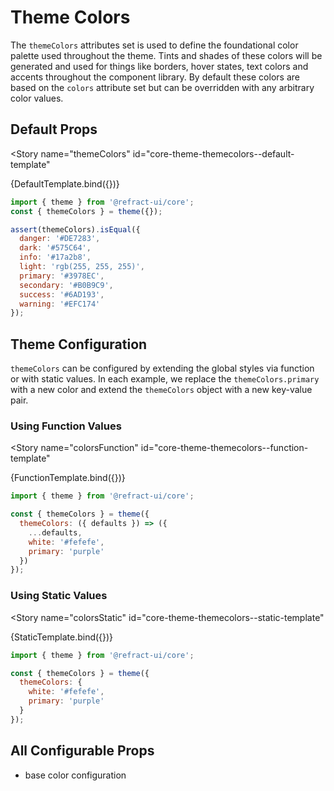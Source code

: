 # Theme Colors


<BreadCrumb
  token="themeColors"
/>

The `themeColors` attributes set is used to define the foundational color palette used throughout the theme. Tints and shades of these colors will be generated and used for things like borders, hover states, text colors and accents throughout the component library. By default these colors are based on the `colors` attribute set but can be overridden with any arbitrary color values.

## Default Props

<Story
  name="themeColors"
  id="core-theme-themecolors--default-template"
>
  {DefaultTemplate.bind({})}
</Story>

``` js
import { theme } from '@refract-ui/core';
const { themeColors } = theme({});

assert(themeColors).isEqual({
  danger: '#DE7283',
  dark: '#575C64',
  info: '#17a2b8',
  light: 'rgb(255, 255, 255)',
  primary: '#3978EC',
  secondary: '#B0B9C9',
  success: '#6AD193',
  warning: '#EFC174'
});
```

## Theme Configuration

`themeColors` can be configured by extending the global styles via function or with static values. In each example, we replace the `themeColors.primary` with a new color and extend the `themeColors` object with a new key-value pair.

### Using Function Values

<Story
  name="colorsFunction"
  id="core-theme-themecolors--function-template"
>
  {FunctionTemplate.bind({})}
</Story>

``` js
import { theme } from '@refract-ui/core';

const { themeColors } = theme({
  themeColors: ({ defaults }) => ({
    ...defaults,
    white: '#fefefe',
    primary: 'purple'
  })
});
```

### Using Static Values

<Story
  name="colorsStatic"
  id="core-theme-themecolors--static-template"
>
  {StaticTemplate.bind({})}
</Story>

``` js
import { theme } from '@refract-ui/core';

const { themeColors } = theme({
  themeColors: {
    white: '#fefefe',
    primary: 'purple'
  }
});
```

## All Configurable Props

- base color configuration
